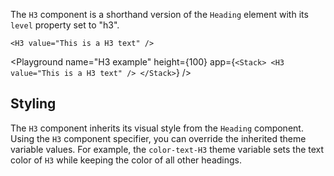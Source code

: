 The `H3` component is a shorthand version of the `Heading` element with its `level` property set to "h3".

```ueml copy
<H3 value="This is a H3 text" />
```

<Playground
  name="H3 example"
  height={100}
  app={`
  <Stack>
    <H3 value="This is a H3 text" />
  </Stack>
  `}
/>

## Styling

The `H3` component inherits its visual style from the `Heading` component.
Using the `H3` component specifier, you can override the inherited theme variable values.
For example, the `color-text-H3` theme variable sets the text color of `H3` while keeping the color of all other headings.
